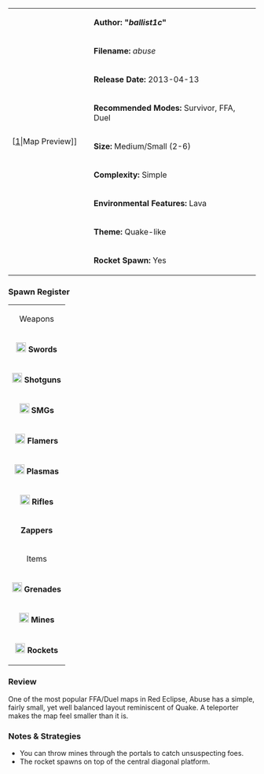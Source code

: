 {| border="1" cellpadding="2" width="800px"
|rowspan="9" width="150px"|[[File:Abuse.png|thumb|center]|Map Preview]]
|'''Author: "''ballist1c''"'''
|-
|'''Filename:''' ''abuse''
|-
| '''Release Date:''' 2013-04-13
|-
|'''Recommended Modes:''' Survivor, FFA, Duel
|-
|'''Size:''' Medium/Small (2-6)
|-
|'''Complexity:''' Simple
|-
|'''Environmental Features:''' Lava
|-
|'''Theme:''' Quake-like
|-
|'''Rocket Spawn:''' Yes
|}


=== Spawn Register ===
{| border="1" cellpadding="2" width="150px"
|colspan="2" align="center"|Weapons
|-
|[[File:Sword.png|20px]] '''Swords''' || 2
|-
|[[File:Shotgun.png|20px]] '''Shotguns''' || 2
|-
|[[File:Smg.png|20px]] '''SMGs''' || 2
|-
|[[File:Flamer.png|20px]] '''Flamers''' || 2
|-
|[[File:Plasma.png|20px]] '''Plasmas''' || 2
|-
| [[File:Rifle.png|20px]] '''Rifles''' || 2
|-
|  '''  Zappers''' || 2
|-
|colspan="2" align="center"|Items
|-
| [[File:Grenade.png|20px]] '''Grenades''' || 7
|-
| [[File:Mine.png|20px]] '''Mines''' || 3
|-
| [[File:Rocket.png|20px]] '''Rockets''' || 1
|}
=== Review ===
One of the most popular FFA/Duel maps in Red Eclipse, Abuse has a simple, fairly small, yet well balanced layout reminiscent of Quake. A teleporter makes the map feel smaller than it is.

=== Notes & Strategies ===

* You can throw mines through the portals to catch unsuspecting foes.
* The rocket spawns on top of the central diagonal platform.